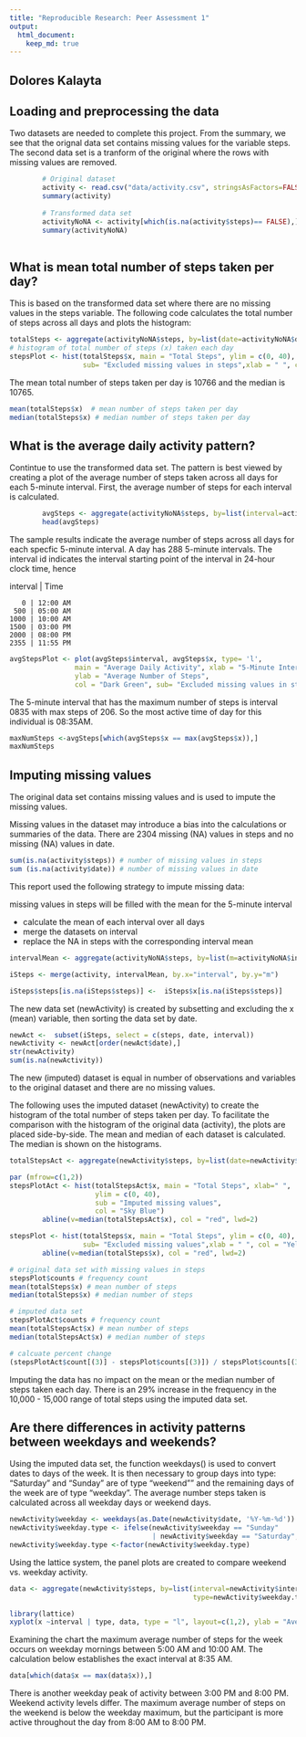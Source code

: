```yaml
---
title: "Reproducible Research: Peer Assessment 1"
output: 
  html_document:
    keep_md: true
---
```

## Dolores Kalayta   

## Loading and preprocessing the data
Two datasets are needed to complete this project.  From the summary, we see that the orignal data set contains missing values for the variable steps.  The second data set is a tranform of the original where the rows with missing values are removed.

```r
        # Original dataset
        activity <- read.csv("data/activity.csv", stringsAsFactors=FALSE,  header=TRUE)
        summary(activity)
        
        # Transformed data set 
        activityNoNA <- activity[which(is.na(activity$steps)== FALSE),]
        summary(activityNoNA)
           
```

## What is mean total number of steps taken per day?

This is based on the transformed data set where there are no missing values in the steps variable. The following code calculates the total number of steps across all days and plots the histogram:
```r
totalSteps <- aggregate(activityNoNA$steps, by=list(date=activityNoNA$date), FUN = sum )
# histogram of total number of steps (x) taken each day
stepsPlot <- hist(totalSteps$x, main = "Total Steps", ylim = c(0, 40),
                  sub= "Excluded missing values in steps",xlab = " ", col = "Yellow")

```

The mean total number of steps taken per day is 10766 and the median is 10765.
```r
mean(totalSteps$x)  # mean number of steps taken per day
median(totalSteps$x) # median number of steps taken per day
```

## What is the average daily activity pattern?

Contintue to use the transformed data set. The pattern is best viewed by creating a plot of the average number of steps taken across all days for each 5-minute interval.  First, the average number of steps for each interval is calculated.
```r
        avgSteps <- aggregate(activityNoNA$steps, by=list(interval=activityNoNA$interval), FUN=mean) 
        head(avgSteps)

```
The sample results indicate the average number of steps across all days for each specfic 5-minute interval. A day has 288 5-minute intervals. The interval id indicates the interval starting point of the interval in 24-hour clock time, hence

interval | Time

       0 | 12:00 AM       
     500 | 05:00 AM      
    1000 | 10:00 AM      
    1500 | 03:00 PM    
    2000 | 08:00 PM       
    2355 | 11:55 PM

```r
avgStepsPlot <- plot(avgSteps$interval, avgSteps$x, type= 'l', 
                main = "Average Daily Activity", xlab = "5-Minute Intervals", 
                ylab = "Average Number of Steps", 
                col = "Dark Green", sub= "Excluded missing values in steps")
```

The 5-minute interval that has the maximum number of steps is interval 0835 with max steps of 206. So the most active time
of day for this individual is 08:35AM.
```r
maxNumSteps <-avgSteps[which(avgSteps$x == max(avgSteps$x)),]
maxNumSteps
```

## Imputing missing values

The original data set contains missing values and is used to impute the missing values. 

Missing values in the dataset may introduce a bias into the calculations or summaries of the data. There are 2304 missing (NA) values in steps and no missing (NA)
values in date.
```r
sum(is.na(activity$steps)) # number of missing values in steps
sum (is.na(activity$date)) # number of missing values in date
```

This report used the following strategy to impute missing data: 

missing values in steps will be filled with the mean for the 5-minute interval

- calculate the mean of each interval over all days
- merge the datasets on interval 
- replace the NA in steps with the corresponding interval mean
```r
intervalMean <- aggregate(activityNoNA$steps, by=list(m=activityNoNA$interval), FUN=mean)

iSteps <- merge(activity, intervalMean, by.x="interval", by.y="m")

iSteps$steps[is.na(iSteps$steps)] <-  iSteps$x[is.na(iSteps$steps)]
```

The new data set (newActivity) is created by subsetting and excluding the x (mean) variable, then sorting the data set by date.  

```r
newAct <-  subset(iSteps, select = c(steps, date, interval)) 
newActivity <- newAct[order(newAct$date),]
str(newActivity)
sum(is.na(newActivity))
```
The new (imputed) dataset is equal in number of observations and variables to the original dataset and there are no missing values. 

The following uses the imputed dataset (newActivity) to create the histogram of the total number of steps taken per day. To facilitate the comparison with the histogram of the original data (activity), the plots are placed side-by-side. The mean and median of each dataset is calculated. The median is shown on the histograms. 

```r
totalStepsAct <- aggregate(newActivity$steps, by=list(date=newActivity$date), FUN = sum )

par (mfrow=c(1,2))
stepsPlotAct <- hist(totalStepsAct$x, main = "Total Steps", xlab=" ",
                     ylim = c(0, 40),
                     sub = "Imputed missing values",
                     col = "Sky Blue")
        abline(v=median(totalStepsAct$x), col = "red", lwd=2)

stepsPlot <- hist(totalSteps$x, main = "Total Steps", ylim = c(0, 40),
                  sub= "Excluded missing values",xlab = " ", col = "Yellow")
        abline(v=median(totalSteps$x), col = "red", lwd=2)

# original data set with missing values in steps 
stepsPlot$counts # frequency count
mean(totalSteps$x) # mean number of steps 
median(totalSteps$x) # median number of steps

# imputed data set
stepsPlotAct$counts # frequency count 
mean(totalStepsAct$x) # mean number of steps 
median(totalStepsAct$x) # median number of steps 

# calcuate percent change
(stepsPlotAct$count[(3)] - stepsPlot$counts[(3)]) / stepsPlot$counts[(3)] * 100
```
Imputing the data has no impact on the mean or the median number of steps taken each day.  There is an 29% increase in the frequency in the 10,000 - 15,000 range of total steps using the imputed data set. 

## Are there differences in activity patterns between weekdays and weekends?

Using the imputed data set, the function weekdays() is used to convert dates to days of the week. It is then necessary to group days into type: "Saturday" and "Sunday" are of type "weekend"" and the remaining days of the week are of type "weekday". The average number steps taken is calculated across all weekday days or weekend days. 
```r
newActivity$weekday <- weekdays(as.Date(newActivity$date, '%Y-%m-%d'))
newActivity$weekday.type <- ifelse(newActivity$weekday == "Sunday" 
                                   | newActivity$weekday == "Saturday", "weekend", "weekday")
newActivity$weekday.type <-factor(newActivity$weekday.type)
```

Using the lattice system, the panel plots are created to compare weekend vs. weekday activity.
```r
data <- aggregate(newActivity$steps, by=list(interval=newActivity$interval, 
                                             type=newActivity$weekday.type), FUN=mean)

library(lattice)
xyplot(x ~interval | type, data, type = "l", layout=c(1,2), ylab = "Average number of steps taken")
```

Examining the chart the maximum average number of steps for the week occurs on weekday mornings between 5:00 AM and 10:00 AM. The calculation below establishes the exact interval at 8:35 AM.
``` r
data[which(data$x == max(data$x)),]
```

There is another weekday peak of activity between 3:00 PM and 8:00 PM.  Weekend activity levels differ.  The maximum average number of steps on the weekend is below the weekday maximum, but the participant is more active throughout the day from 8:00 AM to 8:00 PM. 
